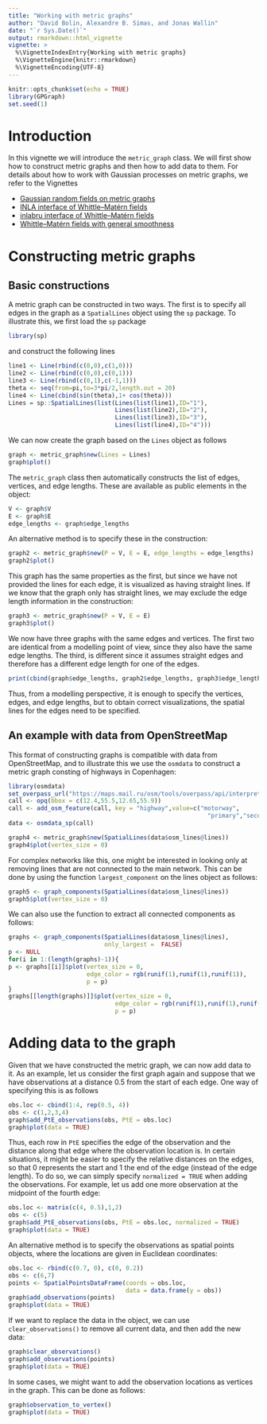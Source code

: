 ```yaml
---
title: "Working with metric graphs"
author: "David Bolin, Alexandre B. Simas, and Jonas Wallin"
date: "`r Sys.Date()`"
output: rmarkdown::html_vignette
vignette: >
  %\VignetteIndexEntry{Working with metric graphs}
  %\VignetteEngine{knitr::rmarkdown}
  %\VignetteEncoding{UTF-8}
---
```


```r
knitr::opts_chunk$set(echo = TRUE)
library(GPGraph)
set.seed(1)
```

# Introduction

In this vignette we will introduce the `metric_graph` class. We will first show
how to construct metric graphs and then how to add data to them. For details 
about how to work with Gaussian processes on metric graphs, we refer to the
Vignettes 

* [Gaussian random fields on metric graphs](random_fields.html)
* [INLA interface of Whittle--Matérn fields](inla_interface.html)
* [inlabru interface of Whittle--Matérn fields](inlabru_interface.html)
* [Whittle--Matérn fields with general smoothness](fem_models.html)

# Constructing metric graphs

## Basic constructions
A metric graph can be constructed in two ways. The first is to specify all edges
in the graph as a `SpatialLines` object using the `sp` package. To illustrate
this, we first load the `sp` package
```r
library(sp)
```
and construct the following lines
```r
line1 <- Line(rbind(c(0,0),c(1,0)))
line2 <- Line(rbind(c(0,0),c(0,1)))
line3 <- Line(rbind(c(0,1),c(-1,1)))
theta <- seq(from=pi,to=3*pi/2,length.out = 20)
line4 <- Line(cbind(sin(theta),1+ cos(theta)))
Lines = sp::SpatialLines(list(Lines(list(line1),ID="1"),
                              Lines(list(line2),ID="2"),
                              Lines(list(line3),ID="3"),
                              Lines(list(line4),ID="4")))
```
We can now create the graph based on the `Lines` object as follows

```r
graph <- metric_graph$new(Lines = Lines)
graph$plot()
```

The `metric_graph` class then automatically constructs the list of edges, 
vertices, and edge lengths. These are available as public elements in the 
object: 
```r
V <- graph$V
E <- graph$E
edge_lengths <- graph$edge_lengths
```
An alternative method is to specify these in the construction:
```r
graph2 <- metric_graph$new(P = V, E = E, edge_lengths = edge_lengths)
graph2$plot()
```

This graph has the same properties as the first, but since we have not provided
the lines for each edge, it is visualized as having straight lines. If we know
that the graph only has straight lines, we may exclude the edge length
information in the construction: 
```r
graph3 <- metric_graph$new(P = V, E = E)
graph3$plot()
```

We now have three graphs with the same edges and vertices. The first two are 
identical from a modelling point of view, since they also have the same 
edge lengths. The third, is different since it assumes straight edges and 
therefore has a different edge length for one of the edges. 
```r
print(cbind(graph$edge_lengths, graph2$edge_lengths, graph3$edge_lengths))
```
Thus, from a modelling perspective, it is enough to specify the vertices,
edges, and edge lengths, but to obtain correct visualizations, the spatial
lines for the edges need to be specified. 

## An example with data from OpenStreetMap
This format of constructing graphs is compatible with data from OpenStreetMap,
and to illustrate this we use the `osmdata` to construct a metric graph 
consting of highways in Copenhagen:
```r
library(osmdata)
set_overpass_url("https://maps.mail.ru/osm/tools/overpass/api/interpreter")
call <- opq(bbox = c(12.4,55.5,12.65,55.9))
call <- add_osm_feature(call, key = "highway",value=c("motorway",
                                                        "primary","secondary"))
data <- osmdata_sp(call)

graph4 <- metric_graph$new(SpatialLines(data$osm_lines@lines))
graph4$plot(vertex_size = 0)
```
For complex networks like this, one might be interested in looking only at
removing lines that are not connected to the main network. This can be 
done by using the function `largest_component` on the lines object as follows:
```r
graph5 <- graph_components(SpatialLines(data$osm_lines@lines))
graph5$plot(vertex_size = 0)
```

We can also use the function to extract all connected components as follows:
```r
graphs <- graph_components(SpatialLines(data$osm_lines@lines),
                           only_largest =  FALSE)
p <- NULL
for(i in 1:(length(graphs)-1)){
p <- graphs[[i]]$plot(vertex_size = 0, 
                      edge_color = rgb(runif(1),runif(1),runif(1)),
                      p = p)  
}
graphs[[length(graphs)]]$plot(vertex_size = 0,
                              edge_color = rgb(runif(1),runif(1),runif(1)),
                              p = p)
```

# Adding data to the graph 

Given that we have constructed the metric graph, we can now add data to it. 
As an example, let us consider the first graph again and suppose that we have 
observations at a distance 0.5 from the start of each edge. One way of specifying
this is as follows 
```r
obs.loc <- cbind(1:4, rep(0.5, 4))
obs <- c(1,2,3,4)
graph$add_PtE_observations(obs, PtE = obs.loc)
graph$plot(data = TRUE)
```

Thus, each row in `PtE` specifies the edge of the observation and the distance
along that edge where the observation location is. In certain situations, 
it might be easier to specify the relative distances on the edges, so that 
0 represents the start and 1 the end of the edge (instead of the edge length). 
To do so, we can simply specify `normalized = TRUE` when adding the 
observations. For example, let us add one more observation at the midpoint 
of the fourth edge:
```r
obs.loc <- matrix(c(4, 0.5),1,2)
obs <- c(5)
graph$add_PtE_observations(obs, PtE = obs.loc, normalized = TRUE)
graph$plot(data = TRUE)
```

An alternative method is to specify the observations as spatial points objects,
where the locations are given in Euclidean coordinates: 
```r
obs.loc <- rbind(c(0.7, 0), c(0, 0.2))
obs <- c(6,7)
points <- SpatialPointsDataFrame(coords = obs.loc,
                                 data = data.frame(y = obs))
graph$add_observations(points)
graph$plot(data = TRUE)
```

If we want to replace the data in the object, we can use `clear_observations()`
to remove all current data, and then add the new data:
```r
graph$clear_observations()
graph$add_observations(points)
graph$plot(data = TRUE)
```

In some cases, we might want to add the observation locations as vertices 
in the graph. This can be done as follows: 
```r
graph$observation_to_vertex()
graph$plot(data = TRUE)
```
